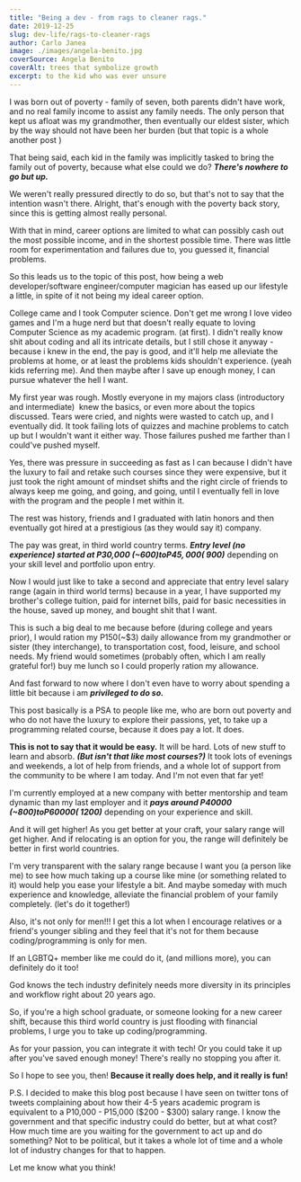 ```yaml
---
title: "Being a dev - from rags to cleaner rags."
date: 2019-12-25
slug: dev-life/rags-to-cleaner-rags
author: Carlo Janea
image: ./images/angela-benito.jpg
coverSource: Angela Benito
coverAlt: trees that symbolize growth
excerpt: to the kid who was ever unsure
---
```


I was born out of poverty - family of seven, both parents didn't have work,  and no real family income to assist any family needs. The only person that kept us afloat was my grandmother, then eventually our eldest sister, which by the way should not have been her burden (but that topic is a whole another post )

That being said, each kid in the family was implicitly tasked to bring the family out of poverty, because what else could we do? **_There's nowhere to go but up._**

We weren't really pressured directly to do so, but that's not to say that the intention wasn't there. Alright, that's enough with the poverty back story, since this is getting almost really personal.

With that in mind, career options are limited to what can possibly cash out the most possible income, and in the shortest possible time. There was little room for experimentation and failures due to, you guessed it, financial problems.

So this leads us to the topic of this post, how being a web developer/software engineer/computer magician has eased up our lifestyle a little, in spite of it not being my ideal career option.

College came and I took Computer science. Don't get me wrong I love video games and I'm a huge nerd but that doesn't really equate to loving Computer Science as my academic program. (at first). I didn't really know shit about coding and all its intricate details, but I still chose it anyway - because i knew in the end, the pay is good, and it'll help me alleviate the problems at home, or at least the problems kids shouldn't experience. (yeah kids referring me). And then maybe after I save up enough money, I can pursue whatever the hell I want.

My first year was rough. Mostly everyone in my majors class (introductory and intermediate)  knew the basics, or even more about the topics discussed. Tears were cried, and nights were wasted to catch up, and I eventually did. It took failing lots of quizzes and machine problems to catch up but I wouldn't want it either way. Those failures pushed me farther than I could've pushed myself.

Yes, there was pressure in succeeding as fast as I can because I didn't have the luxury to fail and retake such courses since they were expensive, but it just took the right amount of mindset shifts and the right circle of friends to always keep me going, and going, and going, until I eventually fell in love with the program and the people I met within it.

The rest was history, friends and I graduated with latin honors and then eventually got hired at a prestigious (as they would say it) company.

The pay was great, in third world country terms. **_Entry level (no experience) started at P30,000 (~$600) to P45,000(~$900)_** depending on your skill level and portfolio upon entry.

Now I would just like to take a second and appreciate that entry level salary range (again in third world terms) because in a year, I have supported my brother's college tuition, paid for internet bills, paid for basic necessities in the house, saved up money, and bought shit that I want.

This is such a big deal to me because before (during college and years prior), I would ration my P150(~\$3) daily allowance from my grandmother or sister (they interchange), to transportation cost, food, leisure, and school needs. My friend would sometimes (probably often, which I am really grateful for!) buy me lunch so I could properly ration my allowance.

And fast forward to now where I don't even have to worry about spending a little bit because i am **_privileged to do so._**

This post basically is a PSA to people like me, who are born out poverty and who do not have the luxury to explore their passions, yet, to take up a programming related course, because it does pay a lot. It does.

**This is not to say that it would be easy.** It will be hard. Lots of new stuff to learn and absorb. **_(But isn't that like most courses?)_** It took lots of evenings and weekends, a lot of help from friends, and a whole lot of support from the community to be where I am today. And I'm not even that far yet!

I'm currently employed at a new company with better mentorship and team dynamic than my last employer and it **_pays around P40000 (~$800) to P60000(~$1200)_** depending on your experience and skill.

And it will get higher! As you get better at your craft, your salary range will get higher. And if relocating is an option for you, the range will definitely be better in first world countries.

I'm very transparent with the salary range because I want you (a person like me) to see how much taking up a course like mine (or something related to it) would help you ease your lifestyle a bit. And maybe someday with much experience and knowledge, alleviate the financial problem of your family completely. (let's do it together!)

Also, it's not only for men!!! I get this a lot when I encourage relatives or a friend's younger sibling and they feel that it's not for them because coding/programming is only for men.

If an LGBTQ+ member like me could do it, (and millions more), you can definitely do it too!

God knows the tech industry definitely needs more diversity in its principles and workflow right about 20 years ago.

So, if you're a high school graduate, or someone looking for a new career shift, because this third world country is just flooding with financial problems, I urge you to take up coding/programming.

As for your passion, you can integrate it with tech! Or you could take it up after you've saved enough money! There's really no stopping you after it.

So I hope to see you, then! **Because it really does help, and it really is fun!**

P.S. I decided to make this blog post because I have seen on twitter tons of tweets complaining about how their 4-5 years academic program is equivalent to a P10,000 - P15,000 ($200 - $300) salary range. I know the government and that specific industry could do better, but at what cost? How much time are you waiting for the government to act up and do something? Not to be political, but it takes a whole lot of time and a whole lot of industry changes for that to happen.

Let me know what you think!
